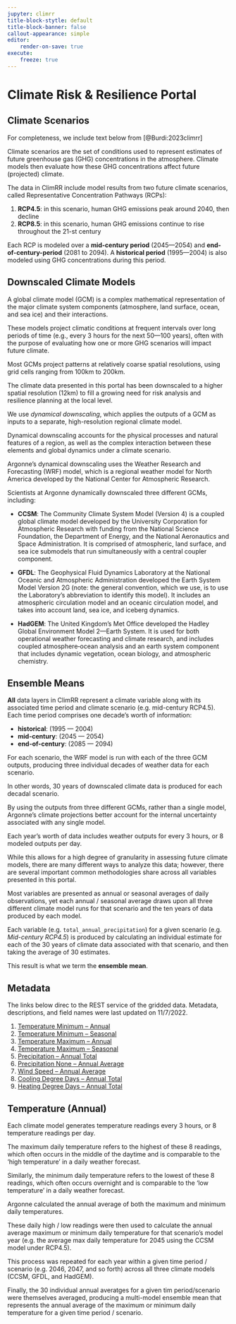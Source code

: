 ```yaml
---
jupyter: climrr
title-block-stytle: default
title-block-banner: false
callout-appearance: simple
editor:
    render-on-save: true
execute:
    freeze: true
---
```


# Climate Risk \& Resilience Portal

## Climate Scenarios

For completeness, we include text below from [@Burdi:2023climrr]

Climate scenarios are the set of conditions used to represent estimates of
future greenhouse gas (GHG) concentrations in the atmosphere. Climate models
then evaluate how these GHG concentrations affect future (projected) climate.

The data in ClimRR include model results from two future climate scenarios,
called Representative Concentration Pathways (RCPs):

1. **RCP4.5**: in this scenario, human GHG emissions peak around 2040, then
   decline
2. **RCP8.5**: in this scenario, human GHG emissions continue to rise
   throughout the 21-st century

Each RCP is modeled over a **mid-century period** (2045—2054) and
**end-of-century-period** (2081 to 2094). A **historical period** (1995—2004)
is also modeled using GHG concentrations during this period.

## Downscaled Climate Models

A global climate model (GCM) is a complex mathematical representation of the
major climate system components (atmosphere, land surface, ocean, and sea ice)
and their interactions.

These models project climatic conditions at frequent intervals over long
periods of time (e.g., every 3 hours for the next 50—100 years), often with the
purpose of evaluating how one or more GHG scenarios will impact future climate.

Most GCMs project patterns at relatively coarse spatial resolutions, using grid
cells ranging from 100km to 200km.

The climate data presented in this portal has been downscaled to a higher
spatial resolution (12km) to fill a growing need for risk analysis and
resilience planning at the local level.

We use _dynamical downscaling_, which applies the outputs of a GCM as inputs to
a separate, high-resolution regional climate model.

Dynamical downscaling accounts for the physical processes and natural features
of a region, as well as the complex interaction between these elements and
global dynamics under a climate scenario.

Argonne's dynamical downscaling uses the Weather Research and Forecasting (WRF)
model, which is a regional weather model for North America developed by the
National Center for Atmospheric Research.

Scientists at Argonne dynamically downscaled three different GCMs, including:

- **CCSM**: The Community Climate System Model (Version 4) is a coupled global
climate model developed by the University Corporation for Atmospheric Research
with funding from the National Science Foundation, the Department of Energy,
and the National Aeronautics and Space Administration. It is comprised of
atmospheric, land surface, and sea ice submodels that run simultaneously
with a central coupler component.

- **GFDL**: The Geophysical Fluid Dynamics Laboratory at the National Oceanic
and Atmospheric Administration developed the Earth System Model Version 2G
(note: the general convention, which we use, is to use the Laboratory's
abbreviation to identify this model). It includes an atmospheric circulation
model and an oceanic circulation model, and takes into account land, sea ice,
and iceberg dynamics.

- **HadGEM**: The United Kingdom’s Met Office developed the Hadley Global
Environment Model 2—Earth System. It is used for both operational weather
forecasting and climate research, and includes coupled atmosphere‐ocean
analysis and an earth system component that includes dynamic vegetation, ocean
biology, and atmospheric chemistry.

## Ensemble Means

**All** data layers in ClimRR represent a climate variable along with its
associated time period and climate scenario (e.g. mid-century RCP4.5). Each
time period comprises one decade's worth of information:

- **historical**: (1995 — 2004)
- **mid-century**: (2045 — 2054)
- **end-of-century**: (2085 — 2094)

For each scenario, the WRF model is run with each of the three GCM outputs,
producing three individual decades of weather data for each scenario.

In other words, 30 years of downscaled climate data is produced for each
decadal scenario.

By using the outputs from three different GCMs, rather than a single model,
Argonne's climate projections better account for the internal uncertainty
associated with any single model.

Each year's worth of data includes weather outputs for every 3 hours, or 8
modeled outputs per day.

While this allows for a high degree of granularity in assessing future climate
models, there are many different ways to analyze this data; however, there are
several important common methodologies share across all variables presented in
this portal.

Most variables are presented as annual or seasonal averages of daily
observations, yet each annual / seasonal average draws upon all three different
climate model runs for that scenario and the ten years of data produced by each
model.


::: {.callout-tip title="Ensemble Mean" collapse="true"}

Each variable (e.g. `total_annual_precipitation`) for a given scenario (e.g.
_Mid-century RCP4.5_) is produced by calculating an individual estimate for
each of the 30 years of climate data associated with that scenario,  and then
taking the average of 30 estimates.

This result is what we term the **ensemble mean**.

:::

## Metadata

The links below direc to the REST service of the gridded data. Metadata,
descriptions, and field names were last updated on 11/7/2022.

1. [Temperature Minimum – Annual](https://disgeoportal.egs.anl.gov/arcgis/rest/services/CCRDS/Precipitation_Annual_Total_Inches/MapServer)
2. [Temperature Minimum – Seasonal](https://disgeoportal.egs.anl.gov/arcgis/rest/services/CCRDS/Precipitation_Annual_Total_Inches/MapServer)
3. [Temperature Maximum – Annual](https://disgeoportal.egs.anl.gov/arcgis/rest/services/CCRDS/Temperature_Maximum_Annual/MapServer)
4. [Temperature Maximum – Seasonal](https://disgeoportal.egs.anl.gov/arcgis/rest/services/CCRDS/Temperature_Maximum_Seasonal/MapServer)
5. [Precipitation – Annual Total](https://disgeoportal.egs.anl.gov/arcgis/rest/services/CCRDS/Precipitation_Annual_Total_Inches/MapServer)
6. [Precipitation None – Annual Average](https://disgeoportal.egs.anl.gov/arcgis/rest/services/CCRDS/Precipitation_ConsecutiveDaysZeroPrecipitation/MapServer)
7. [Wind Speed – Annual Average](https://disgeoportal.egs.anl.gov/arcgis/rest/services/CCRDS/Wind_Speed_MPH/MapServer)
8. [Cooling Degree Days – Annual Total](https://disgeoportal.egs.anl.gov/arcgis/rest/services/CCRDS/Cooling_Degree_Days_Annual/MapServer)
9. [Heating Degree Days – Annual Total](https://disgeoportal.egs.anl.gov/arcgis/rest/services/CCRDS/Heating_Degree_Days_Annual/MapServer)

## Temperature (Annual)

Each climate model generates temperature readings every 3 hours, or 8 temperature readings per day.

The maximum daily temperature refers to the highest of these 8 readings, which
often occurs in the middle of the daytime and is comparable to the 'high
temperature' in a daily weather forecast.

Similarly, the minimum daily temperature refers to the lowest of these 8 readings, which often occurs overnight and is comparable to the 'low temperature' in a daily weather forecast.

Argonne calculated the annual average of both the maximum and minimum daily temperatures. 

These daily high / low readings were then used to calculate the annual average maximum or minimum daily temperature for that scenario's model year (e.g. the average max daily temperature for 2045 using the CCSM model under RCP4.5).

This process was repeated for each year within a given time period / scenario (e.g. 2046, 2047, and so forth) across all three climate models (CCSM, GFDL, and HadGEM).

Finally, the 30 individual annual averatges for a given tim period/scenario were themselves averaged, producing a multi-model ensemble mean that represents the annual average of the maximum or minimum daily temperature for a given time period / scenario.

